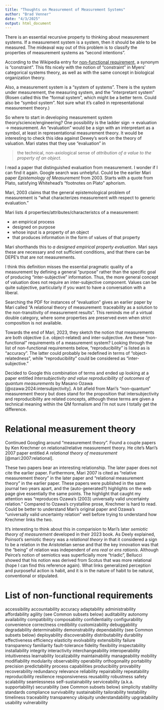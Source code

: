 ```yaml
---
title: "Thoughts on Measurement of Measurement Systems"
author: "Brad Venner"
date: "4/3/2025"
output: html_document
---
```

There is an essential recursive property to thinking about measurement systems. If a measurement system is a system, then it should be able to be measured. The mideaval way out of this problem is to classify the properties of measurement systems as "second intentions". 

According to the Wikipedia entry for [non-functional requirement](https://en.wikipedia.org/wiki/Non-functional_requirement), a synonym is "constraint". This fits nicely with the notion of "constraint" in Myers' categorical systems theory, as well as with the same concept in biological organization theory. 

Also, a measurement system is a "system of systems". There is the system under measurement, the measuring system, and the "interpretant system" (Rosen called this the "formal system", which might be a better term. Could also be "symbol system". Not sure what it's called in representational measurement theory.)

So where to start in developing measurement system theory/science/engineering? One possibility is the ladder sign -> evaluation -> measurement. An "evaluation" would be a sign with an interpretant as a symbol, at least in representational measurement theory. It would be interesting to check this idea against Dewey's work on the theory of valuation. Mari states that they use "evaluation" in

> the technical, non-axiological sense of *attribution of a value to the property of an object.*

I read a paper that distinguished evaluation from measurement. I wonder if I can find it again. Google search was unhelpful. Could be the earlier Mari paper *Epistemology of Measurement* from 2003. Starts with a quote from Plato, satisfying Whitehead's "footnotes on Plato" aphorism.

Mari, 2003 claims that the general epistemological problem of measurement is "what characterizes measurement with respect to generic evaluation." 

Mari lists 4 properties/attributes/characteristcs of a measurement:

* an empirical process
* designed on purpose
* whose input is a property of an object
* that produces information in the form of values of that property

Mari shorthands this to *a designed empirical property evaluation*. Mari says these are necessary and not sufficient conditions, and that there can be DEPE's that are not measurements.

I think this definition misses the essential pragmatic quality of a measurement by defining a general "purpose" rather than the specific goal of producing "inter-subjective" information. Thus, the more general concept of valuation does not require an inter-subjective component. Values can be quite subjective, particularly if you want to have a conversation with a liberal.  

Searching the PDF for instances of "evaluation" gives an earlier paper by Mari called "A relational theory of measurement: traceability as a solution to the non-transitivity of measurement results". This reminds me of a virtual double category, where some properties are preserved even when strict composition is not available. 

Towards the end of Mari, 2023, they sketch the notion that measurements are both objective (i.e. object-related) and inter-subjective. Are these "non-functional" requirements of a measurement system? Looking through the list of non-functional requirements below, "reproducibility" is listed as is "accuracy". The latter could probably be redefined in terms of "object-relatedness", while "reproducibility" could be considered as "inter-subjective."

Decided to Google this combination of terms and ended up looking at a paper entitled *Intersubjectivity and value reproducibility of outcomes of quantum measurements* by Masano Ozawa [@ozawa:2024:intersubjectivity]. A bit afield from Mari's "non-quantum" measurement theory but does stand for the proposition that intersubjectivity and reproducibility are related concepts, although these terms are given a technical meaning within the QM formalism and I'm not sure I totally get the difference.

# Relational measurement theory

Continued Googling around "measurement theory". Found a couple papers by Ken Krechmer on relational/relative measurement theory. He cite's Mari's 2007 paper entitled *A relational theory of measurement* [@mari:2007:relational]. 

These two papers bear an interesting relationship. The later paper does not cite the earlier paper. Furthermore, Mari 2007 is cited as "relative measurement theory" in the later paper and "relational measurement theory" in the earlier paper. These papers were published in the same journal two years apart, and the (auto-generated?) highlights on the web page give essentially the same points. The highlight that caught my attention was "reproduces Ozawa’s (2003) universally valid uncertainty relation." Compared to Ozawa's crystalline prose, Krechmer is hard to read. Could be better to understand Mari's original paper and Ozawa's "universally valid uncertainty relation" well before trying to understand how Krechmer links the two.

It's interesting to think about this in comparision to Mari's later *semiotic theory of measurement* developed in their 2023 book. As Deely explained, Poinsot's semiotic theory was a *relational theory* in that it considered a sign to be a relation in the Aristotelian sense and that the key innovation was that the "being" of relation was independent of *ens real* or *ens rationis*. Although Peirce's notion of semiotics was superficially more "triadic", Bellucci showed that his notion was derived from Scotus that was more relational (hope I can find this reference again). What links generalized perception and purposeful action is habit, and it is in the nature of habit to be natural, conventional or stipulated.  

# List of non-functional requirements
accessibility
accountability
accuracy
adaptability
administrability
affordability
agility (see Common subsets below)
auditability
autonomy
availability
compatibility
composability
confidentiality
configurability
convenience
correctness
credibility
customizability
debuggability
degradability
determinability
demonstrability
dependability (see Common subsets below)
deployability
discoverability
distributability
durability
effectiveness
efficiency
elasticity
evolvability
extensibility
failure transparency
familiarity
fault-tolerance
fidelity
flexibility
inspectability
installability
integrity
interactivity
interchangeability
interoperability
intuitiveness
learnability
localizability
maintainability
manageability
mobility
modifiability
modularity
observability
operability
orthogonality
portability
precision
predictability
process capabilities
producibility
provability
recoverability
redundancy
relevance
reliability
repairability
repeatability
reproducibility
resilience
responsiveness
reusability
robustness
safety
scalability
seamlessness
self-sustainability
serviceability (a.k.a. supportability)
securability (see Common subsets below)
simplicity
stability
standards compliance
survivability
sustainability
tailorability
testability
timeliness
traceability
transparency
ubiquity
understandability
upgradability
usability
vulnerability